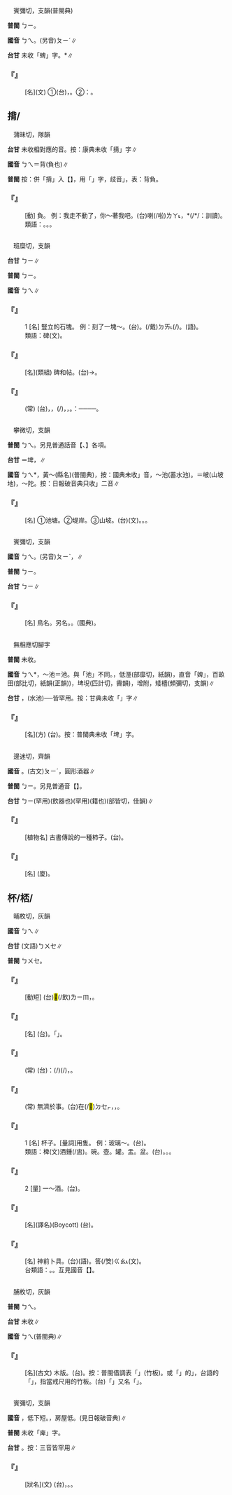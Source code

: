 
=={{ruby|蜱|ㄅㄟ}}==

　賓彌切，支韻(普閩典)

'''普閩''' <rt>ㄅㄧ</rt>。

'''國音''' <rt>ㄅㄟ</rt>。(另音)<rt>ㄆㄧˊ</rt>∥

'''台甘''' 未收「蜱」字。{{ruby|(台)|ㄅㄧ}}*∥

    

==='''『{{ruby|蜱|ㄅㄟ}}』'''===
: [名](文) ①(台){{ruby|草|ㄘㄠˋ}}{{ruby|猴|ㄍㄠˊ}}，{{ruby|螳|ㄉㆲˊ}}{{ruby|螂|ㄌㆲˊ}}{{ruby|丌|ㆤ}}{{ruby|卵|ㄋㆭ˫}}。②{{ruby|按|ㄢ˪}}：{{ruby|牛|ㆣㄨˊ}}{{ruby|蜱|ㄅㄧ}}{{ruby|丌|ㆤ}}{{ruby|蜱|ㄅㄧ}}{{ruby|可|ㄎㄜˋ}}{{ruby|用|ㄧㆲ˫}}{{ruby|此|ㄘㄨˋ}}{{ruby|字|ㄌㄧ˫}}。
    

==揹/{{ruby|背|ㄅㄟ}}==

　蒲昧切，隊韻

'''台甘''' 未收相對應的音。按：康典未收「揹」字∥

'''國音''' <rt>ㄅㄟ</rt>＝背(負也)∥

'''普閩''' 按：併「揹」入【{{ruby|背|ㄅㄟ}}】，用「{{ruby|背|ㄅㄟˋ}}」字，歧音{{ruby|「|ㄅㄟ}}」，表：背負。

    

==='''『{{ruby|揹|ㄅㄟ}}』'''===
: [動] 負。 例：我走不動了，你～著我吧。(台){{ruby|我|ㆣㄨㄚˋ}}{{ruby|行|ㄍㄧㆩˊ}}{{ruby|<mark>&#xffa45;</mark>|ㆠㆤ˫/ㆠㄨㆤ˫}}{{ruby|去|ㄎㄧ˪}}喇(/啦)<rt>ㄌㄚ˪</rt>，{{ruby|汝|ㄌㄧˋ}}{{ruby|鞅|ㄧㄤ˫}}*(/{{ruby|攍|ㄧㄤ˫}}*/{{ruby|負|ㆮ˫}}：訓讀){{ruby|我|·ㆣㄨㄚˋ}}。
:類語：{{ruby|搭|ㄉㄚ}}。{{ruby|扛|ㄎㄤˊ}}。{{ruby|扛|ㄍㄤ}}。
:
    

=={{ruby|碑|ㄅㄟ}}==

　班糜切，支韻

'''台甘''' <rt>ㄅㄧ</rt>∥

'''普閩''' <rt>ㄅㄧ</rt>。

'''國音''' <rt>ㄅㄟ</rt>∥

    

==='''『{{ruby|碑|ㄅㄟ}}』'''===
:1  [名] 豎立的石塊。 例：刻了一塊～。(台){{ruby|刻|ㄎㄧㆤㆶ}}{{ruby|一|ㄐㄧㆵ ͘}}{{ruby|塊|ㄉㆤ˪}}{{ruby|石|ㄐㄧㄜㆷ ͘}}{{ruby|碑|ㄅㄧ}}。{{ruby|刻|ㄎㄧㆤㆶ}}{{ruby|字|ㆢㄧ˫/ㄌㄧ˫}}{{ruby|記|ㄍㄧ˪}}{{ruby|念|ㄌㄧㆰ˫}}{{ruby|一|ㄐㄧㆵ ͘}}{{ruby|個|ㆤˊ}}{{ruby|人|ㄌㄤˊ}}{{ruby|或|ㄧㄚㆷ ͘}}{{ruby|是|ㄒㄧ˫}}{{ruby|一|ㄐㄧㆵ ͘}}{{ruby|層|ㄗㄢˊ}}{{ruby|載|ㄉㄞ˫}}(/戴)<rt>ㄉㄞ˪</rt>{{ruby|事|ㄐㄧ˪}}(/{{ruby|事|ㄉㄞ˫}}{{ruby|情|ㄐㄧ˪}})。{{ruby|像|ㄑㄧㆧ˫/ㄑㄧㆫ˫}}{{ruby|紀|ㄍㄧˋ}}{{ruby|念|ㄌㄧㆰ˫}}{{ruby|碑|ㄅㄧ}}(語)。
:類語：碑{{ruby|碣|ㄐㄧㄝˊ}}(文)。
:
    

==='''『{{ruby|碑|ㄅㄟ}}{{ruby|帖|ㄊㄧㄝˋ}}』'''===
: [名](類組) 碑和帖。(台){{ruby|石|ㄐㄧㄜㆷ ͘}}{{ruby|碑|ㄅㄧ}}{{ruby|丌|ㆤ}}{{ruby|拓|ㄊㆦㆶ}}{{ruby|本|ㄅㄨㄣˋ}}{{ruby|及|ㄍㄚㆴ}}{{ruby|法|ㄏㄨㄚㆵ}}{{ruby|帖|ㄊㄧㄚㆴ}}→{{ruby|學|ㄜㆷ ͘}}{{ruby|寫|ㄒㄧㄚˋ}}{{ruby|字|ㆢㄧ˫/ㄌㄧ˫}}{{ruby|丌|ㆤ}}{{ruby|字|ㆢㄧ˫/ㄌㄧ˫}}{{ruby|帖|ㄊㄧㄚㆴ}}。
    

==='''『{{ruby|有|ㄧㄡˇ}}{{ruby|口|ㄎㄡˇ}}{{ruby|皆|ㄐㄧㄝ}}{{ruby|碑|ㄅㄟ}}』'''===
: (常) (台){{ruby|有|ㄧㄨˋ}}{{ruby|口|ㄎㄠˋ}}{{ruby|皆|ㄍㄞ}}{{ruby|碑|ㄅㄧ}}，{{ruby|只|ㄐㄧˋ}}{{ruby|要|ㄧㄠ˪}}{{ruby|有|ㄨ˫}}{{ruby|嘴|ㄘㄨㄧ˪}}，{{ruby|開|ㄎㄨㄧ}}{{ruby|嘴|ㄘㄨㄧ˪}}{{ruby|著|ㄉㄧㄜㆷ}}(/{{ruby|都|ㄉㄜ˫}}){{ruby|呵|ㄜ}}{{ruby|咾|ㄌㄜˋ}}，{{ruby|免|ㆠㄧㄢˋ}}{{ruby|豎|ㄎㄧㄚ˫}}{{ruby|石|ㄐㄧㄜㆷ ͘}}{{ruby|碑|ㄅㄧ}}{{ruby|亦|ㄧㄚㆷ ͘}}{{ruby|有|ㄨ˫}}{{ruby|人|ㄌㄤˊ}}{{ruby|傳|ㄊㄨㄢˊ}}{{ruby|說|ㄙㄨㄚㆵ}}，{{ruby|代|ㄉㄞ˫}}{{ruby|替|ㄊㄨㆤ˪/ㄊㆤ˪}}{{ruby|立|ㄌㄧㆴ ͘}}{{ruby|碑|ㄅㄧ}}。{{ruby|所|ㄙㆦˋ}}{{ruby|以|ㄧˋ}}{{ruby|講|ㄍㆲˋ}}：{{ruby|所|ㄙㆦˋ}}{{ruby|有|ㄨ˫}}{{ruby|丌|ㆤ}}{{ruby|人|ㄌㄤˊ}}{{ruby|嘴|ㄘㄨㄧ˪}}──{{ruby|言|ㆣㄧㄢˊ}}{{ruby|語|ㆣㄧˋ/ㆣㄨˋ}}──{{ruby|若|ㄋㄚˋ}}{{ruby|像|ㄑㄧㆫ˫/ㄑㄧㆧ˫}}{{ruby|是|ㄒㄧ˫}}{{ruby|立|ㄌㄧㆴ ͘}}{{ruby|碑|ㄅㄧ}}。
    

=={{ruby|陂|ㄅㄟ}}==

　攀微切，支韻

'''普閩''' <rt>ㄅㄟ</rt>。另見普通話音【{{ruby|陂|ㄆㄧˊ}}、{{ruby|陂|ㄆㄛ}}】各項。

'''台甘''' {{ruby|(文)|ㄆㄧ}}{{ruby|。|ㄅㄧ}}＝埤，{{ruby|埤|ㄅㄧ}}{{ruby|圳|ㄗㄨㄣ˪}}∥

'''國音''' <rt>ㄅㄟ</rt>*，黃～(縣名)(普閩典)，按：國典未收{{ruby|「|ㄅㄟ}}」音{{ruby|。|ㄆㄧˊ}}，～池(蓄水池)。{{ruby|陂|ㄆㄧˊ}}＝岥(山坡地){{ruby|。|ㄆㄛ}}，～陀。按：日報破音典只收{{ruby|「|ㄆㄧˊ}}{{ruby|、|ㄆㄛ}}」二音∥

    

==='''『{{ruby|陂|ㄅㄟ}}』'''===
: [名] ①池塘。②堤岸。③山坡。(台)(文){{ruby|池|ㄉㄧˊ}}{{ruby|仔|ㄗ}}。{{ruby|土|ㄊㆦˊ}}{{ruby|岸|ㄏㄨㆩ˫}}。{{ruby|山|ㄙㄨㆩ}}{{ruby|坪|ㄆㄧㆩˊ}}。
    

=={{ruby|鵯|ㄅㄟ}}==

　賓彌切，支韻

'''國音''' <rt>ㄅㄟ</rt>。(另音)<rt>ㄆㄧˋ</rt>，{{ruby|鵯|ㄆㄧˋ}}{{ruby|鶋|ㄐㄩ}}∥

'''普閩''' <rt>ㄅㄧ</rt>。

'''台甘''' <rt>ㄅㄧ</rt>{{ruby|。|ㄆㄧㆤㆶ}}∥

    

==='''『{{ruby|鵯|ㄅㄟ}}』'''===
: [名] 鳥名。另名{{ruby|鵯|ㄅㄟ}}{{ruby|鵊|ㄐㄧㄚˊ}}。{{ruby|鵯|ㄆㄧˋ}}{{ruby|鶋|ㄐㄩ}}。(國典)。
    

=={{ruby|埤|ㄅㄟ}}==

　無相應切腳字

'''普閩''' 未收。

'''國音''' <rt>ㄅㄟ</rt>*，～池＝{{ruby|陂|ㄅㄟ}}池。與「{{ruby|陂|ㄆㄧˊ}}池」不同。{{ruby|(文)|ㄅㄧˇ}}，低溼(部靡切，紙韻){{ruby|。|ㄅㄧˇ}}，直音「婢」，百畝田(部比切，紙韻(正韻)){{ruby|。|ㄆㄧˋ}}，埤堄(匹計切，霽韻){{ruby|。|ㄆㄧˊ}}，增附，矮檣(頻彌切，支韻)∥

'''台甘''' {{ruby|(文)|ㄅㄧ}}，{{ruby|埤|ㄅㄧ}}{{ruby|圳|ㄗㄨㄣ˪}}(水池){{ruby|。|ㄅㄧˊ}}{{ruby|、|ㄅㄧ˫}}──皆罕用。按：甘典未收「{{ruby|埤|ㄅㄧˋ}}」字∥

    

==='''『{{ruby|埤|ㄅㄟ}}{{ruby|圳|ㄐㄩㄣˋ}}』'''===
: [名](方) (台){{ruby|埤|ㄅㄧ}}{{ruby|圳|ㄗㄨㄣ˪}}。按：普閩典未收「埤」字。
    

=={{ruby|椑|ㄅㄟ}}==

　邊迷切，齊韻

'''國音''' {{ruby|(文)|ㄅㄟ}}。(古文)<rt>ㄆㄧˊ</rt>，圓形酒器∥

'''普閩''' <rt>ㄅㄧ</rt>。另見普通音【{{ruby|椑|ㄆㄧˊ}}】。

'''台甘''' <rt>ㄅㄧ</rt>(罕用)(飲器也){{ruby|。|ㄅㄞˊ}}(罕用)(籍也)(部皆切，佳韻)∥

    

==='''『{{ruby|椑|ㄅㄟ}}』'''===
: [植物名] 古書傳說的一種柿子。(台){{ruby|聽|ㄊㄧㆩ}}{{ruby|講|ㄍㆲˋ}}{{ruby|是|ㄒㄧ˫}}{{ruby|會|ㄨㆤ˫/ㆤ˫}}{{ruby|做|ㄗㄨㆤ˪/ㄗㄜ˪}}{{ruby|得|ㄉㄧㆵ}}{{ruby|柿|ㄎㄧ˫}}{{ruby|漆|ㄘㄚㆵ}}{{ruby|丌|ㆤ}}{{ruby|一|ㄐㄧㆵ ͘}}{{ruby|種|ㄐㄧㆲˋ}}{{ruby|柿|ㄎㄧ˫}}{{ruby|仔|ㄗ}}。
    

==='''『{{ruby|椑|ㄅㄟ}}{{ruby|柿|ㄕˋ}}』'''===
: [名] (廈){{ruby|古|ㄍㆦˋ}}{{ruby|書|ㄙㄨ}}{{ruby|中|ㄉㄧㆲ}}{{ruby|指|ㄐㄧˋ/ㄍㄧˋ}}{{ruby|油|ㄧㄨˊ}}{{ruby|柿|ㄎㄧ˫}}。
    

==杯/桮/{{ruby|盃|ㄅㄟ}}==

　晡枚切，灰韻

'''國音''' <rt>ㄅㄟ</rt>∥

'''台甘''' (文語)<rt>ㄅㄨㆤ</rt>∥

'''普閩''' <rt>ㄅㄨㆤ</rt>。

    

==='''『{{ruby|乾|ㄍㄢ}}{{ruby|杯|ㄅㄟ}}』'''===
: [動短] (台){{ruby|一|ㄐㄧㆵ ͘}}{{ruby|杯|ㄅㄨㆤ}}{{ruby|酒|ㄐㄧㄨˋ}}<mark>&#xffbf1;</mark>(/飲)<rt>ㄌㄧㆬ</rt>{{ruby|到|ㄍㄠ˪}}{{ruby|底|ㄉㄨㆤˋ/ㄉㆤˋ}}，{{ruby|表|ㄅㄧㄠˋ}}{{ruby|示|ㄒㄧ˪}}{{ruby|敬|ㄍㄧㄥ˪}}{{ruby|意|ㄧ˪}}{{ruby|或|ㄧㄚㆷ ͘}}{{ruby|是|ㄒㄧ˫}}{{ruby|慶|ㄎㄧㄥ˪}}{{ruby|祝|ㄐㄧㆦㆶ}}。
    

==='''『{{ruby|杯|ㄅㄟ}}{{ruby|中|ㄓㄨㄥ}}{{ruby|物|ㄨˋ}}』'''===
: [名] (台){{ruby|酒|ㄐㄧㄨˋ}}{{ruby|丌|ㆤ}}{{ruby|代|ㄉㄞ˫}}{{ruby|用|ㄧㆲ˫}}{{ruby|詞|ㄙㄨˊ}}。{{ruby|無|ㆠㄜˊ}}{{ruby|愛|ㄞ˪}}{{ruby|直|ㄉㄧㆵ ͘}}{{ruby|接|ㄐㄧㄚㆴ}}{{ruby|講|ㄍㆲˋ}}{{ruby|出|ㄘㄨㆵ}}「{{ruby|酒|ㄐㄧㄨˋ}}」{{ruby|字|ㆢㄧ˫/ㄌㄧ˫}}。
    

==='''『{{ruby|杯|ㄅㄟ}}{{ruby|弓|ㄍㄨㄥ}}{{ruby|蛇|ㄕㄜˊ}}{{ruby|影|ㄧㄥˇ}}』'''===
: (常) (台){{ruby|比|ㄅㄧˋ}}{{ruby|喻|ㄌㄨ˫/ㆡㄨ˫}}：{{ruby|為|ㄨㄧ˫}}{{ruby|著|ㄉㄧㄜㆷ ͘}}{{ruby|無|ㆠㄜˊ}}{{ruby|實|ㄒㄧㆵ ͘}}{{ruby|在|ㄗㄞ˫}}{{ruby|丌|ㆤ}}{{ruby|載|ㄉㄞ˫}}(/{{ruby|戴|ㄉㄞ˪}}){{ruby|事|ㄐㄧ˪}}(/{{ruby|事|ㄉㄞ˫}}{{ruby|情|ㄐㄧ˪}})，{{ruby|加|ㄍㆤ}}{{ruby|煩|ㄏㄨㄢˊ}}{{ruby|惱|ㄌㄜˋ}}{{ruby|厚|ㄍㄠ˫}}{{ruby|操|ㄘㄠ}}{{ruby|煩|ㄏㄨㄢˊ}}。
    

==='''『{{ruby|杯|ㄅㄟ}}{{ruby|水|ㄕㄨㄟˇ}}{{ruby|車|ㄐㄩ/ㄔㄜ}}{{ruby|薪|ㄒㄧㄣ}}』'''===
: (常) 無濟於事。(台){{ruby|一|ㄐㄧㆵ ͘}}{{ruby|杯|ㄅㄨㆤ}}{{ruby|水|ㄗㄨㄧˋ}}{{ruby|潑|ㄆㄨㄚㆷ}}{{ruby|對|ㄉㄨㄧ˪}}{{ruby|一|ㄐㄧㆵ ͘}}{{ruby|車|ㄑㄧㄚ}}在(/<mark>&#xf9549;</mark>)<rt>ㄉㆤㆷ</rt>{{ruby|著|ㄉㄜㆷ ͘}}{{ruby|火|ㄏㄨㆤˋ/ㄏㆤˋ/ㄏㄜˋ}}{{ruby|丌|ㆤ}}{{ruby|柴|ㄘㄚˊ}}{{ruby|落|ㄌㄜㆷ ͘}}{{ruby|去|ㄎㄧ˪}}，{{ruby|無|ㆠㄜˊ}}{{ruby|效|ㄏㄠ˫}}，{{ruby|無|ㆠㄜˊ}}{{ruby|路|ㄌㆦ˫}}{{ruby|用|ㄧㆲ˫/ㄧㄥ˫}}。
    

==='''『{{ruby|杯|ㄅㄟ}}』'''===
:1  [名] 杯子。[量詞]用隻。 例：玻璃～。(台){{ruby|玻|ㄅㄜ}}{{ruby|璃|ㄌㆤˊ}}{{ruby|杯|ㄅㄨㆤ}}。
:類語：椑(文)酒鍾(/盅)。碗。壺。罐。盂。盆。(台){{ruby|甌|ㄠ}}。{{ruby|杯|ㄅㄨㆤ}}。{{ruby|碗|ㄨㆩˋ}}。
:
    

==='''『{{ruby|杯|ㄅㄟ}}』'''===
:2  [量] 一～酒。(台){{ruby|一|ㄐㄧㆵ ͘}}{{ruby|杯|ㄅㄨㆤ}}{{ruby|酒|ㄐㄧㄨˋ}}。
    

==='''『{{ruby|杯|ㄅㄟ}}{{ruby|葛|ㄍㄜˇ}}』'''===
: [名](譯名)(Boycott) (台){{ruby|拒|ㄍㄧ˫/ㄍㄨ˫}}{{ruby|絕|ㄗㄨㄚㆵ ͘}}{{ruby|買|ㆠㄨㆤˋ/ㆠㆤˋ}}{{ruby|賣|ㆠㄨㆤ˫/ㆠㆤ˫}}{{ruby|雇|ㄍㆦ˪}}{{ruby|傭|ㄧㆲˊ}}{{ruby|關|ㄍㄨㄢ}}{{ruby|係|ㄏㆤ˫}}。
    

==='''『{{ruby|杯|ㄅㄟ}}{{ruby|珓|ㄐㄧㄠˋ}}』'''===
: [名] 神前卜具。(台){{ruby|想|ㄒㄧㆧ˫/ㄒㄧㆫ˫}}{{ruby|杯|ㄅㄨㆤ}}(語)。{{ruby|聖|ㄒㄧㄥ˪}}筶(/筊)<rt>ㄍㄠ˪</rt>(文)。
:台類語：{{ruby|聖|ㄒㄧㆩ˪/ㄒㄧㄥ˪}}{{ruby|杯|ㄅㄨㆤ}}。{{ruby|笑|ㄑㄧㄜ˪}}{{ruby|杯|ㄅㄨㆤ}}。互見國音【{{ruby|珓|ㄐㄧㄠˋ}}】。
:
    

=={{ruby|<mark>&#xffbd3;</mark>|ㄅㄟ}}==

　脯枚切，灰韻

'''普閩''' <rt>ㄅㄟ</rt>。

'''台甘''' 未收∥

'''國音''' <rt>ㄅㄟ</rt>(普閩典)∥

    

==='''『{{ruby|<mark>&#xffbd3;</mark>|ㄅㄟ}}』'''===
: [名](古文) 木版。(台){{ruby|<mark>&#xffbd3;</mark>|ㄅㄨㆤ}}。按：普閩借調表「{{ruby|竹|ㄉㄧㆤㆶ}}{{ruby|<mark>&#xffbd3;</mark>|ㄅㄨㆤ}}」(竹板)。或「{{ruby|乒|ㄆㄧㄥ}}{{ruby|乓|ㄆㄤ}}{{ruby|球|ㄍㄧㄨˊ}}{{ruby|<mark>&#xffbd3;</mark>|ㄅㄨㆤ}}」的{{ruby|「|ㄅㄨㆤ}}」，台語的「{{ruby|竹|ㄉㄧㆤㆶ}}{{ruby|<mark>&#xffbd3;</mark>|ㄅㄨㆤ}}」，指當戒尺用的竹板。(台)「{{ruby|球|ㄍㄧㄨˊ}}{{ruby|<mark>&#xffbd3;</mark>|ㄅㄨㆤ}}」又名「{{ruby|球|ㄍㄧㄨˊ}}{{ruby|<mark>&#xffbd4;</mark>|ㄏㄧㄚ}}」。
    

=={{ruby|庳|ㄅㄟ}}==

　賓彌切，支韻

'''國音''' {{ruby|(文)|ㄅㄟ}}，低下短。{{ruby|(文)|ㄅㄧˋ}}，房屋低。(見日報破音典)∥

'''普閩''' 未收「庳」字。

'''台甘''' {{ruby|(文)|ㄅㄧ}}{{ruby|、|ㄅㄧˋ}}{{ruby|、|ㄅㄧˊ}}。按：三音皆罕用∥

    

==='''『{{ruby|庳|ㄅㄟ}}』'''===
: [狀名](文) (台){{ruby|低|ㄍㆤ˫}}，{{ruby|下|ㄍㆤ˫}}{{ruby|面|ㆠㄧㄣ˫}}。{{ruby|矮|ㄨㆤˋ/ㆤˋ}}。
    
